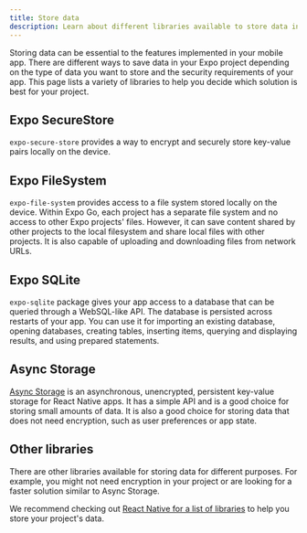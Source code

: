 ```yaml
---
title: Store data
description: Learn about different libraries available to store data in your Expo project.
---
```



Storing data can be essential to the features implemented in your mobile app. There are different ways to save data in your Expo project depending on the type of data you want to store and the security requirements of your app. This page lists a variety of libraries to help you decide which solution is best for your project.

## Expo SecureStore

`expo-secure-store` provides a way to encrypt and securely store key-value pairs locally on the device.

<BoxLink
  title="Expo SecureStore API reference"
  description="For more information on how to install and use expo-secure-store, see its API documentation."
  href="/versions/latest/sdk/securestore"
  imageUrl="/static/images/packages/expo-secure-store.png"
/>

## Expo FileSystem

`expo-file-system` provides access to a file system stored locally on the device. Within Expo Go, each project has a separate file system and no access to other Expo projects' files. However, it can save content shared by other projects to the local filesystem and share local files with other projects. It is also capable of uploading and downloading files from network URLs.

<BoxLink
  title="Expo FileSystem API reference"
  description="For more information on how to install and use expo-file-system, see its API documentation."
  href="/versions/latest/sdk/filesystem"
  imageUrl="/static/images/packages/expo-file-system.png"
/>

## Expo SQLite

`expo-sqlite` package gives your app access to a database that can be queried through a WebSQL-like API. The database is persisted across restarts of your app. You can use it for importing an existing database, opening databases, creating tables, inserting items, querying and displaying results, and using prepared statements.

<BoxLink
  title="Expo SQLite API reference"
  description="For more information on how to install and use expo-sqlite, see its API documentation."
  href="/versions/latest/sdk/sqlite"
  imageUrl="/static/images/packages/expo-sqlite.png"
/>

## Async Storage

[Async Storage](https://react-native-async-storage.github.io/async-storage/) is an asynchronous, unencrypted, persistent key-value storage for React Native apps. It has a simple API and is a good choice for storing small amounts of data. It is also a good choice for storing data that does not need encryption, such as user preferences or app state.

<BoxLink
  title="Async Storage documentation"
  description="For more information on how to install and use Async Storage, see its documentation."
  href="https://react-native-async-storage.github.io/async-storage/docs/usage"
  imageUrl="https://react-native-async-storage.github.io/async-storage/img/logo.svg"
/>

## Other libraries

There are other libraries available for storing data for different purposes. For example, you might not need encryption in your project or are looking for a faster solution similar to Async Storage.

We recommend checking out [React Native for a list of libraries](https://reactnative.directory/?search=storage) to help you store your project's data.
